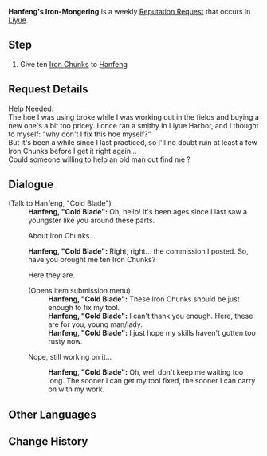 {{Quest Infobox
|id            = 71708
|image         = NPC Hanfeng, Cold Blade Thumb.png
|type          = Request
|region        = Liyue
|description   = [[Hanfeng]] from [[Qingce Village]] needs ten [[Iron Chunk]]s.
|startLocation = [[Liyue Harbor]], [[Liyue]]
|characters    = Hanfeng, "Cold Blade"; Traveler
|rep           = Liyue
|mora          = 20,000
}}
'''Hanfeng's Iron-Mongering''' is a weekly [[Reputation Request]] that occurs in [[Liyue]].

==Step==
# Give ten [[Iron Chunk]]s to [[Hanfeng, "Cold Blade"|Hanfeng]]

==Request Details==
Help Needed:<br />
The hoe I was using broke while I was working out in the fields and buying a new one's a bit too pricey. I once ran a smithy in Liyue Harbor, and I thought to myself: "why don't I fix this hoe myself?"<br />
But it's been a while since I last practiced, so I'll no doubt ruin at least a few Iron Chunks before I get it right again...<br />
Could someone willing to help an old man out find me {{Color|buzzword|ten Iron Chunks}}?

==Dialogue==
{{Dialogue start}}
;(Talk to Hanfeng, "Cold Blade")
:'''Hanfeng, "Cold Blade":''' Oh, hello! It's been ages since I last saw a youngster like you around these parts.
:{{DIcon|Quest}} About Iron Chunks...
:'''Hanfeng, "Cold Blade":''' Right, right... the commission I posted. So, have you brought me ten Iron Chunks?
:{{DIcon|Quest}} Here they are.
:;(Opens item submission menu)
::'''Hanfeng, "Cold Blade":''' These Iron Chunks should be just enough to fix my tool.
::'''Hanfeng, "Cold Blade":''' I can't thank you enough. Here, these are for you, young man/lady.
::'''Hanfeng, "Cold Blade":''' I just hope my skills haven't gotten too rusty now.
:{{DIcon}} Nope, still working on it...
::'''Hanfeng, "Cold Blade":''' Oh, well don't keep me waiting too long. The sooner I can get my tool fixed, the sooner I can carry on with my work.
{{Dialogue end}}

==Other Languages==
{{Other Languages
|en      = Hanfeng's Iron-Mongering
|zhs     = 寒锋的铁块需求
|zhs_rm  = Hánfēng de Tiěkuài Xūqiú
|zht     = 寒鋒的鐵塊需求
|zht_rm  = Hánfēng de Tiěkuài Xūqiú
|zh_tl   = Hanfeng's Iron Chunk Needs
|ja      = 寒鋒の鉄の塊のリクエスト
|ja_rm   = Kanhou no Tetsu no Katamari no Rikuesuto{{Assumed}}
|ja_tl   = Hanfeng's Iron Lumps Request
|ko      = 한봉의 철광 부탁
|ko_rm   = Hanbong-ui Cheolgwang Butak
|ko_tl   = Hanfeng's Iron Ore Request
|es      = Pedazos de hierro para Hanfeng
|es_tl   = Iron Chunks for Hanfeng
|fr      = Le fer de Hanfeng
|fr_tl   = Hanfeng's Iron
|ru      = Железо для Хань Фэна
|ru_tl   = 
|th      = การสรรหา Iron Chunk ของ Hanfeng
|th_rm   = 
|th_tl   = 
|vi      = Mảnh sắt Hanfeng cần
|vi_tl   = 
|de      = Hangfengs Bitte um Eisen
|de_tl   = Hangfeng’s Request for Iron
|id      = Permintaan Bijih Besi dari Hanfeng
|id_tl   = Iron Ore Request from Hanfeng
|pt      = Pedido de Ferro de Hanfeng
|pt_tl   = 
}}

==Change History==
{{Change History|1.1}}